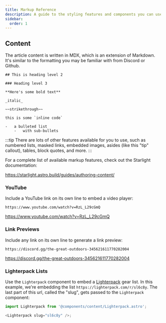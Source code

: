 ```yaml
---
title: Markup Reference
description: A guide to the styling features and components you can use
sidebar:
  order: 1
---
```




## Content

The article content is written in MDX, which is an extension of Markdown. It's similar to the formatting you may be familiar with from Discord or Github.

```mdx
## This is heading level 2

### Heading level 3

**Here's some bold text**

_italic_

~~strikethrough~~

this is some `inline code`

-   a bulleted list
    -   with sub-bullets
```

:::tip
There are lots of other features available for you to use, such as numbered lists, masked links, embedded images, asides (like this "tip" callout), tables, block quotes, and more.
:::

For a complete list of available markup features, check out the Starlight documentation:

https://starlight.astro.build/guides/authoring-content/

### YouTube

Include a YouTube link on its own line to embed a video player:

```mdx
https://www.youtube.com/watch?v=RzL_L29cGmQ
```

https://www.youtube.com/watch?v=RzL_L29cGmQ

### Link Previews

Include any link on its own line to generate a link preview:

```mdx
https://discord.gg/the-great-outdoors-345621611770282004
```

https://discord.gg/the-great-outdoors-345621611770282004

### Lighterpack Lists

Use the `Lighterpack` component to embed a [Lighterpack](https://lighterpack.com) gear list. In this example, we're embedding the list `https://lighterpack.com/r/sl6c8y`. The last part of this url, called the "slug", gets passed to the `Lighterpack` component:

```js
import Lighterpack from '@components/content/Lighterpack.astro';

<Lighterpack slug="sl6c8y" />;
```


<Lighterpack slug="sl6c8y" />
